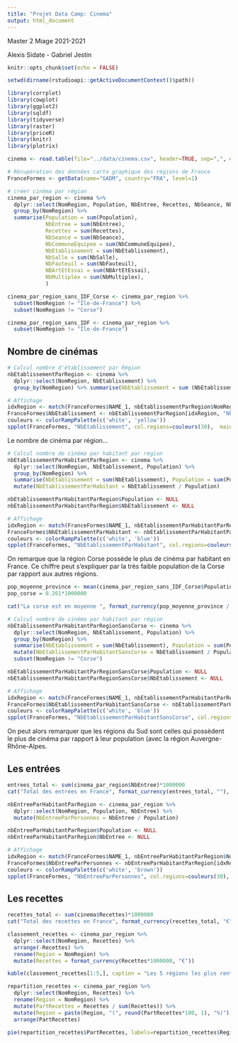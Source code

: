 ---
title: "Projet Data Camp: Cinema"
output: html_document
---
Master 2 Miage
2021-2021

Alexis Sidate - Gabriel Jestin

```{r setup, include=FALSE}
knitr::opts_chunk$set(echo = FALSE)

setwd(dirname(rstudioapi::getActiveDocumentContext()$path))

library(corrplot)
library(cowplot)
library(ggplot2)
library(sqldf)
library(tidyverse)
library(raster)
library(priceR)
library(knitr)
library(plotrix)

cinema <- read.table(file="../data/cinema.csv", header=TRUE, sep=",", encoding="UTF-8")

# Récupération des données carto graphique des régions de France
FranceFormes <- getData(name="GADM", country="FRA", level=1)

# créer cinéma par région
cinema_par_region <- cinema %>% 
  dplyr::select(NomRegion, Population, NbEntree, Recettes, NbSeance, NbCommuneEquipee, NbEtablissement, NbSalle, NbFauteuil, NBArtEtEssai, NbMultiplex) %>% 
  group_by(NomRegion) %>% 
  summarise(Population = sum(Population),
            NbEntree = sum(NbEntree),
            Recettes = sum(Recettes),
            NbSeance = sum(NbSeance),
            NbCommuneEquipee = sum(NbCommuneEquipee),
            NbEtablissement = sum(NbEtablissement),
            NbSalle = sum(NbSalle),
            NbFauteuil = sum(NbFauteuil),
            NBArtEtEssai = sum(NBArtEtEssai),
            NbMultiplex = sum(NbMultiplex),
            )

cinema_par_region_sans_IDF_Corse <- cinema_par_region %>% 
  subset(NomRegion != "Île-de-France") %>% 
  subset(NomRegion != "Corse")

cinema_par_region_sans_IDF <- cinema_par_region %>% 
  subset(NomRegion != "Île-de-France")

```

## Nombre de cinémas

```{r NbEtablissementParRegion, echo=FALSE}
# Calcul nombre d'établissement par Région
nbEtablissementParRegion <- cinema %>%
  dplyr::select(NomRegion, NbEtablissement) %>%
  group_by(NomRegion) %>% summarise(NbEtablissement = sum (NbEtablissement))

# Affichage
idxRegion <- match(FranceFormes$NAME_1, nbEtablissementParRegion$NomRegion)
FranceFormes$NbEtablissement <- nbEtablissementParRegion[idxRegion, "NbEtablissement"]
couleurs <- colorRampPalette(c('white', 'yellow'))
spplot(FranceFormes, "NbEtablissement", col.regions=couleurs(30),  main=list(label="Nombre de cinéma",cex=.8))
```

Le nombre de cinéma par région...

```{r NbEtablissementParRegionParHabitant, echo=FALSE}
# Calcul nombre de cinéma par habitant par région
nbEtablissementParHabitantParRegion <- cinema %>%
  dplyr::select(NomRegion, NbEtablissement, Population) %>%
  group_by(NomRegion) %>%
  summarise(NbEtablissement = sum(NbEtablissement), Population = sum(Population)) %>% 
  mutate(NbEtablissementParHabitant = NbEtablissement / Population)

nbEtablissementParHabitantParRegion$Population <- NULL
nbEtablissementParHabitantParRegion$NbEtablissement <- NULL

# Affichage
idxRegion <- match(FranceFormes$NAME_1, nbEtablissementParHabitantParRegion$NomRegion)
FranceFormes$NbEtablissementParHabitant <- nbEtablissementParHabitantParRegion[idxRegion, "NbEtablissementParHabitant"]
couleurs <- colorRampPalette(c('white', 'blue'))
spplot(FranceFormes, "NbEtablissementParHabitant", col.regions=couleurs(30),  main=list(label="Nombre de cinéma pour 1 million d'habitant",cex=.8))
```

On remarque que la région Corse possède le plus de cinéma par habitant en France.
Ce chiffre peut s'expliquer par la très faible population de la Corse par rapport aux autres régions.
```{r RapportPopCorseAutreRegion, echo=FALSE}
pop_moyenne_province <- mean(cinema_par_region_sans_IDF_Corse$Population)*1000000
pop_corse = 0.261*1000000

cat("La corse est en moyenne ", format_currency(pop_moyenne_province / pop_corse, ""), " fois moins peuplée que les autres régions de France (en omettant l'Île-De-France).")
```
```{r NbEtablissementParRegionParHabitantSansCorse, echo=FALSE}
# Calcul nombre de cinéma par habitant par région
nbEtablissementParHabitantParRegionSansCorse <- cinema %>%
  dplyr::select(NomRegion, NbEtablissement, Population) %>%
  group_by(NomRegion) %>%
  summarise(NbEtablissement = sum(NbEtablissement), Population = sum(Population)) %>% 
  mutate(NbEtablissementParHabitantSansCorse = NbEtablissement / Population) %>% 
  subset(NomRegion != "Corse")

nbEtablissementParHabitantParRegionSansCorse$Population <- NULL
nbEtablissementParHabitantParRegionSansCorse$NbEtablissement <- NULL

# Affichage
idxRegion <- match(FranceFormes$NAME_1, nbEtablissementParHabitantParRegionSansCorse$NomRegion)
FranceFormes$NbEtablissementParHabitantSansCorse <- nbEtablissementParHabitantParRegionSansCorse[idxRegion, "NbEtablissementParHabitantSansCorse"]
couleurs <- colorRampPalette(c('white', 'blue'))
spplot(FranceFormes, "NbEtablissementParHabitantSansCorse", col.regions=couleurs(30),  main=list(label="Nombre de cinéma pour 1 million d'habitant (sans la région Corse)",cex=.8))
```

On peut alors remarquer que les régions du Sud sont celles qui possèdent le plus de cinéma par rapport à leur population (avec la région Auvergne-Rhône-Alpes.

## Les entrées
```{r EntreesTotal, echo=FALSE}
entrees_total <- sum(cinema_par_region$NbEntree)*1000000
cat("Total des entrées en France", format_currency(entrees_total, ""), ".")
```
```{r NbEntreeParHabitant}
nbEntreeParHabitantParRegion <- cinema_par_region %>% 
  dplyr::select(NomRegion, Population, NbEntree) %>% 
  mutate(NbEntreeParPersonnes = NbEntree / Population)

nbEntreeParHabitantParRegion$Population <- NULL
nbEntreeParHabitantParRegion$NbEntree <- NULL

# Affichage
idxRegion <- match(FranceFormes$NAME_1, nbEntreeParHabitantParRegion$NomRegion)
FranceFormes$NbEntreeParPersonnes <- nbEntreeParHabitantParRegion[idxRegion, "NbEntreeParPersonnes"]
couleurs <- colorRampPalette(c('white', 'brown'))
spplot(FranceFormes, "NbEntreeParPersonnes", col.regions=couleurs(30),  main=list(label="Nombre d'entrées par habitant",cex=.8))
```

## Les recettes
```{r RecettesTotal, echo=FALSE}
recettes_total <- sum(cinema$Recettes)*1000000
cat("Total des recettes en France", format_currency(recettes_total, "€"), ".")
```
```{r ClassementRecettes, echo=FALSE}
classement_recettes <- cinema_par_region %>% 
  dplyr::select(NomRegion, Recettes) %>% 
  arrange(-Recettes) %>% 
  rename(Region = NomRegion) %>% 
  mutate(Recettes = format_currency(Recettes*1000000, "€"))

kable(classement_recettes[1:5,], caption = "Les 5 régions les plus rentables")
```

```{r RépartitionRecettes, echo=FALSE}
repartition_recettes <- cinema_par_region %>% 
  dplyr::select(NomRegion, Recettes) %>% 
  rename(Region = NomRegion) %>% 
  mutate(PartRecettes = Recettes / sum(Recettes)) %>% 
  mutate(Region = paste(Region, "(", round(PartRecettes*100, 1), "%)")) %>% 
  arrange(PartRecettes)

pie(repartition_recettes$PartRecettes, labels=repartition_recettes$Region, main = "Répartition des recettes", radius = 1, cex = 0.8)
```